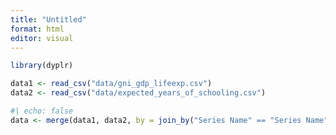 ```yaml
---
title: "Untitled"
format: html
editor: visual
---
```

```r
library(dyplr)
```

```r
data1 <- read_csv("data/gni_gdp_lifeexp.csv")
data2 <- read_csv("data/expected_years_of_schooling.csv")
```


```r
#| echo: false
data <- merge(data1, data2, by = join_by("Series Name" == "Series Name"))
```
